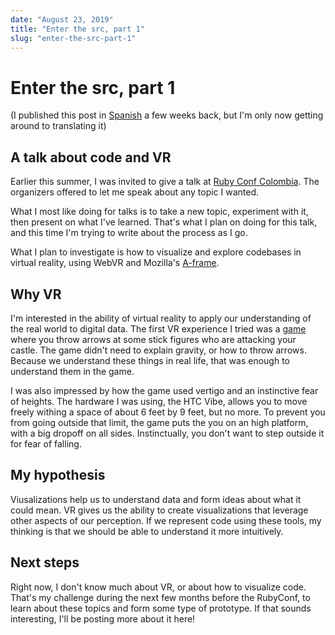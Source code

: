 ```yaml
---
date: "August 23, 2019"
title: "Enter the src, part 1"
slug: "enter-the-src-part-1"
---
```


# Enter the src, part 1

(I published this post in
[Spanish](https://juancaicedo.com/blog/enter-the-src-parte-1) a few weeks back,
but I'm only now getting around to translating it)

## A talk about code and VR

Earlier this summer, I was invited to give a talk at [Ruby Conf
Colombia](https://www.rubyconf.co). The organizers offered to let me speak about
any topic I wanted.

What I most like doing for talks is to take a new topic, experiment with it,
then present on what I've learned. That's what I plan on doing for this talk,
and this time I'm trying to write about the process as I go.

What I plan to investigate is how to visualize and explore codebases in virtual
reality, using WebVR and Mozilla's [A-frame](https://aframe.io/).

## Why VR

I'm interested in the ability of virtual reality to apply our understanding of
the real world to digital data. The first VR experience I tried was a
[game](https://youtu.be/I5FwuPiOrpE?t=526) where you throw arrows at some stick
figures who are attacking your castle. The game didn't need to explain gravity,
or how to throw arrows. Because we understand these things in real life, that
was enough to understand them in the game.

I was also impressed by how the game used vertigo and an instinctive fear of
heights. The hardware I was using, the HTC Vibe, allows you to move freely
withing a space of about 6 feet by 9 feet, but no more. To prevent you from
going outside that limit, the game puts the you on an high platform, with a big
dropoff on all sides. Instinctually, you don't want to step outside it for fear
of falling.

## My hypothesis

Viusalizations help us to understand data and form ideas about what it could
mean. VR gives us the ability to create visualizations that leverage other
aspects of our perception. If we represent code using these tools, my thinking
is that we should be able to understand it more intuitively.

## Next steps
Right now, I don't know much about VR, or about how to visualize code. That's my
challenge during the next few months before the RubyConf, to learn about these
topics and form some type of prototype. If that sounds interesting, I'll be
posting more about it here!
